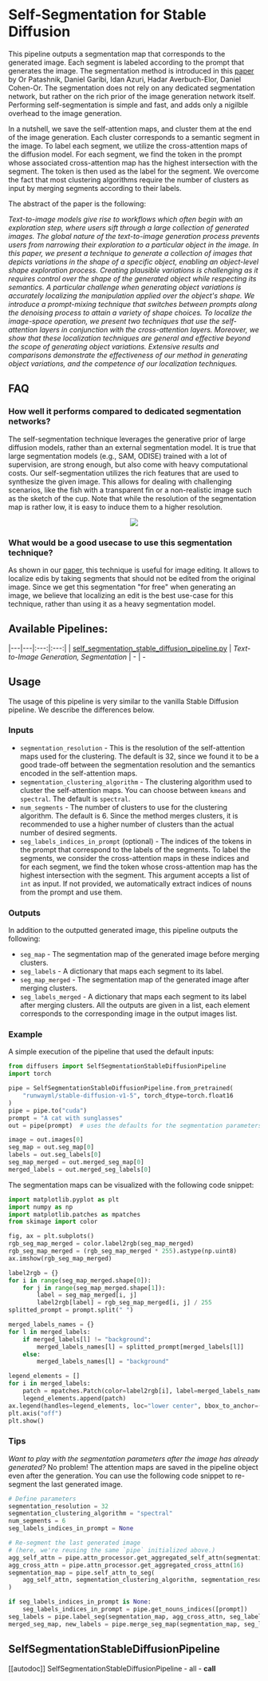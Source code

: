 <!--Copyright 2023 The HuggingFace Team. All rights reserved.

Licensed under the Apache License, Version 2.0 (the "License"); you may not use this file except in compliance with
the License. You may obtain a copy of the License at

http://www.apache.org/licenses/LICENSE-2.0

Unless required by applicable law or agreed to in writing, software distributed under the License is distributed on
an "AS IS" BASIS, WITHOUT WARRANTIES OR CONDITIONS OF ANY KIND, either express or implied. See the License for the
specific language governing permissions and limitations under the License.
-->


# Self-Segmentation for Stable Diffusion

This pipeline outputs a segmentation map that corresponds to the generated image. Each segment is labeled according to
the prompt that generates the image. The segmentation method is introduced in this [paper](https://arxiv.org/abs/2303.11306) by
Or Patashnik, Daniel Garibi, Idan Azuri, Hadar Averbuch-Elor, Daniel Cohen-Or. The segmentation does not rely on any dedicated segmentation network, but rather on the rich prior of the image
generation network itself. Performing self-segmentation is simple and fast, and adds only a nigilble overhead to the
image generation.

In a nutshell, we save the self-attention maps, and cluster them at the end of the image generation. Each cluster
corresponds to a semantic segment in the image. To label each segment, we utilize the cross-attention maps of the
diffusion model. For each segment, we find the token in the prompt whose associated cross-attention map has the highest
intersection with the segment. The token is then used as the label for the segment.
We overcome the fact that most clustering algorithms require the number of clusters as input by merging segments
according to their labels.

The abstract of the paper is the following:

*Text-to-image models give rise to workflows which often begin with an exploration step, where users sift through a large collection of generated images. The global nature of the text-to-image generation process prevents users from narrowing their exploration to a particular object in the image. In this paper, we present a technique to generate a collection of images that depicts variations in the shape of a specific object, enabling an object-level shape exploration process. Creating plausible variations is challenging as it requires control over the shape of the generated object while respecting its semantics. A particular challenge when generating object variations is accurately localizing the manipulation applied over the object's shape. We introduce a prompt-mixing technique that switches between prompts along the denoising process to attain a variety of shape choices. To localize the image-space operation, we present two techniques that use the self-attention layers in conjunction with the cross-attention layers. Moreover, we show that these localization techniques are general and effective beyond the scope of generating object variations. Extensive results and comparisons demonstrate the effectiveness of our method in generating object variations, and the competence of our localization techniques.*

## FAQ

### How well it performs compared to dedicated segmentation networks?
The self-segmentation technique leverages the generative prior of large diffusion models,
rather than an external segmentation model. It is true that large segmentation models (e.g., SAM, ODISE) trained with a
lot of supervision, are strong enough, but also come with heavy computational costs. Our self-segmentation utilizes the
rich features that are used to synthesize the given image. This allows for dealing with challenging scenarios, like the
fish with a transparent fin or a non-realistic image such as the sketch of the cup.
Note that while the resolution of the segmentation map is rather low, it is easy to induce them to a higher resolution.

<p align="center">
    <img src="https://huggingface.co/datasets/huggingface/documentation-images/resolve/main/diffusers/self_seg_comparison.png"/>
</p>

### What would be a good usecase to use this segmentation technique?
As shown in our [paper](https://arxiv.org/abs/2303.11306), this technique is useful for image editing. It allows to
localize edis by taking segments that should not be edited from the original image. Since we get this segmentation
"for free" when generating an image, we believe that localizing an edit is the best use-case for this technique, rather
than using it as a heavy segmentation model.

## Available Pipelines:
|---|---|:---:|:---:|
| [self_segmentation_stable_diffusion_pipeline.py](https://github.com/huggingface/diffusers/blob/main/src/diffusers/pipelines/self_segmentation_stable_diffusion_pipeline) | *Text-to-Image Generation, Segmentation* | - | -


## Usage
The usage of this pipeline is very similar to the vanilla Stable Diffusion pipeline. We describe the differences below.

### Inputs
* `segmentation_resolution` - This is the resolution of the self-attention maps used for the clustering. The default is
32, since we found it to be a good trade-off between the segmentation resolution and the semantics encoded in the
self-attention maps.
* `segmentation_clustering_algorithm` - The clustering algorithm used to cluster the self-attention maps. You can choose
between `kmeans` and `spectral`. The default is `spectral`.
* `num_segments` - The number of clusters to use for the clustering algorithm. The default is 6. Since the method merges
clusters, it is recommended to use a higher number of clusters than the actual number of desired segments.
* `seg_labels_indices_in_prompt` (optional) - The indices of the tokens in the prompt that correspond to the labels of the segments.
To label the segments, we consider the cross-attention maps in these indices and for each segment, we find the token
whose cross-attention map has the highest intersection with the segment. This argument accepts a list of `int` as input.
If not provided, we automatically extract indices of nouns from the prompt and use them.

### Outputs
In addition to the outputted generated image, this pipeline outputs the following:
* `seg_map` - The segmentation map of the generated image before merging clusters.
* `seg_labels` - A dictionary that maps each segment to its label.
* `seg_map_merged` - The segmentation map of the generated image after merging clusters.
* `seg_labels_merged` - A dictionary that maps each segment to its label after merging clusters.
All the outputs are given in a list, each element corresponds to the corresponding image in the output images list.

### Example

A simple execution of the pipeline that used the default inputs:

```python
from diffusers import SelfSegmentationStableDiffusionPipeline
import torch

pipe = SelfSegmentationStableDiffusionPipeline.from_pretrained(
    "runwayml/stable-diffusion-v1-5", torch_dtype=torch.float16
)
pipe = pipe.to("cuda")
prompt = "A cat with sunglasses"
out = pipe(prompt)  # uses the defaults for the segmentation parameters

image = out.images[0]
seg_map = out.seg_map[0]
labels = out.seg_labels[0]
seg_map_merged = out.merged_seg_map[0]
merged_labels = out.merged_seg_labels[0]
```

The segmentation maps can be visualized with the following code snippet:

```python
import matplotlib.pyplot as plt
import numpy as np
import matplotlib.patches as mpatches
from skimage import color

fig, ax = plt.subplots()
rgb_seg_map_merged = color.label2rgb(seg_map_merged)
rgb_seg_map_merged = (rgb_seg_map_merged * 255).astype(np.uint8)
ax.imshow(rgb_seg_map_merged)

label2rgb = {}
for i in range(seg_map_merged.shape[0]):
    for j in range(seg_map_merged.shape[1]):
        label = seg_map_merged[i, j]
        label2rgb[label] = rgb_seg_map_merged[i, j] / 255
splitted_prompt = prompt.split(" ")

merged_labels_names = {}
for l in merged_labels:
    if merged_labels[l] != "background":
        merged_labels_names[l] = splitted_prompt[merged_labels[l]]
    else:
        merged_labels_names[l] = "background"

legend_elements = []
for i in merged_labels:
    patch = mpatches.Patch(color=label2rgb[i], label=merged_labels_names[i])
    legend_elements.append(patch)
ax.legend(handles=legend_elements, loc="lower center", bbox_to_anchor=(0.5, -0.16), ncol=3)
plt.axis("off")
plt.show()
```

### Tips

*Want to play with the segmentation parameters after the image has already generated?* No problem! The attention maps
are saved in the pipeline object even after the generation. You can use the following code snippet to re-segment the
last generated image.

```python
# Define parameters
segmentation_resolution = 32
segmentation_clustering_algorithm = "spectral"
num_segments = 6
seg_labels_indices_in_prompt = None

# Re-segment the last generated image
# (here, we're reusing the same `pipe` initialized above.)
agg_self_attn = pipe.attn_processor.get_aggregated_self_attn(segmentation_resolution)
agg_cross_attn = pipe.attn_processor.get_aggregated_cross_attn(16)
segmentation_map = pipe.self_attn_to_seg(
    agg_self_attn, segmentation_clustering_algorithm, segmentation_resolution, num_segments
)

if seg_labels_indices_in_prompt is None:
    seg_labels_indices_in_prompt = pipe.get_nouns_indices([prompt])
seg_labels = pipe.label_seg(segmentation_map, agg_cross_attn, seg_labels_indices_in_prompt)
merged_seg_map, new_labels = pipe.merge_seg_map(segmentation_map, seg_labels)
```

## SelfSegmentationStableDiffusionPipeline
[[autodoc]] SelfSegmentationStableDiffusionPipeline
    - all
    - __call__